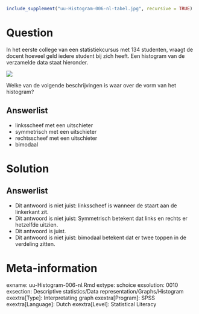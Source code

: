 ```{r, echo = FALSE, results = "hide"}
include_supplement("uu-Histogram-006-nl-tabel.jpg", recursive = TRUE)
```



Question
========
In het eerste college van een statistiekcursus met 134 studenten, vraagt de docent hoeveel geld iedere student bij zich heeft. Een histogram van de verzamelde data staat hieronder.

![](uu-Histogram-006-nl-tabel.jpg)
  
Welke van de volgende beschrijvingen is waar over de vorm van het histogram?

Answerlist
----------
* linksscheef met een uitschieter
* symmetrisch met een uitschieter
* rechtsscheef met een uitschieter
* bimodaal


Solution
========


Answerlist
----------
* Dit antwoord is niet juist: linksscheef is wanneer de staart aan de linkerkant zit.
* Dit antwoord is niet juist: Symmetrisch betekent dat links en rechts er hetzelfde uitzien.
* Dit antwoord is juist.
* Dit antwoord is niet juist: bimodaal betekent dat er twee toppen in de verdeling zitten.


Meta-information
================
exname: uu-Histogram-006-nl.Rmd
extype: schoice
exsolution: 0010
exsection: Descriptive statistics/Data representation/Graphs/Histogram
exextra[Type]: Interpretating graph
exextra[Program]: SPSS
exextra[Language]: Dutch
exextra[Level]: Statistical Literacy
